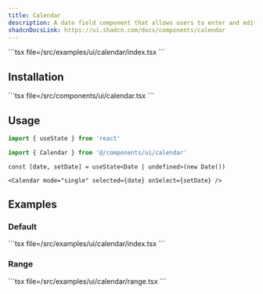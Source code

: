 ```yaml
---
title: Calendar
description: A date field component that allows users to enter and edit date.
shadcnDocsLink: https://ui.shadcn.com/docs/components/calendar
---
```


<ComponentPreview component="calendar" >
  ```tsx file=<rootDir>/src/examples/ui/calendar/index.tsx
  ```
</ComponentPreview>


## Installation

<Installation component="calendar">
  ```tsx file=<rootDir>/src/components/ui/calendar.tsx
  ```
</Installation>

## Usage

```ts
import { useState } from 'react'

import { Calendar } from '@/components/ui/calendar'
```

```tsx
const [date, setDate] = useState<Date | undefined>(new Date())
```

```tsx
<Calendar mode="single" selected={date} onSelect={setDate} />
```

## Examples

### Default

<ComponentPreview component="calendar">
  ```tsx file=<rootDir>/src/examples/ui/calendar/index.tsx
  ```
</ComponentPreview>

### Range

<ComponentPreview component="calendar" variant="range">
  ```tsx file=<rootDir>/src/examples/ui/calendar/range.tsx
  ```
</ComponentPreview>